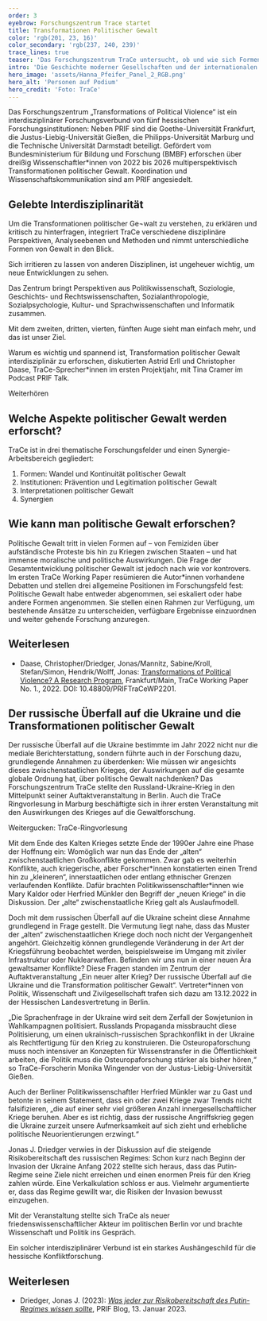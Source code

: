 ```yaml
---
order: 3
eyebrow: Forschungszentrum Trace startet
title: Transformationen Politischer Gewalt
color: 'rgb(201, 23, 16)'
color_secondary: 'rgb(237, 240, 239)'
trace_lines: true
teaser: 'Das Forschungszentrum TraCe untersucht, ob und wie sich Formen von politischer Gewalt verändern – zum Beispiel im Krieg zwischen Russland und Ukraine.'
intro: 'Die Geschichte moderner Gesellschaften und der internationalen Beziehungen wird üblicherweise als ein schrittweiser Verzicht auf Gewalt erzählt. Von einer Überwindung politischer Gewalt kann allerdings keine Rede sein. Aktuelle Tendenzen weisen vielmehr in die entgegengesetzte Richtung: Das weltweite Konfliktgeschehen hat an Intensität wieder zugenommen; Globalisierung und technologischer Wandel ermöglichen neue Formen kriegerischer und terroristischer Gewalt. Diese Entwicklungen verweisen auf Transformationen, die existierende Normen und Praktiken zur Einhegung politischer Gewalt herausfordern. Das Forschungszentrum „Transformations of Political Violence“ (TraCe) untersucht diese Entwicklungen mit dem Ziel, die Konsequenzen für den innergesellschaftlichen und internationalen Frieden zu identifizieren und Strategien zur Eindämmung politischer Gewalt unter den sich verändernden Bedingungen zu entwickeln.'
hero_image: 'assets/Hanna_Pfeifer_Panel_2_RGB.png'
hero_alt: 'Personen auf Podium'
hero_credit: 'Foto: TraCe'
---
```


<Callout eyebrow="Infobox" title="Wer ist TraCe?" expandable={false}>

Das Forschungszentrum „Transformations of Political Violence“ ist ein interdisziplinärer Forschungsverbund von fünf hessischen Forschungsinstitutionen: Neben PRIF sind die Goethe-Universität Frankfurt, die Justus-Liebig-Universität Gießen, die Philipps-Universität Marburg und die Technische Universität Darmstadt beteiligt. Gefördert vom Bundesministerium für Bildung und Forschung (BMBF) erforschen über dreißig Wissenschaftler\*innen von 2022 bis 2026 multiperspektivisch Transformationen politischer Gewalt. Koordination und Wissenschaftskommunikation sind am PRIF angesiedelt.

</Callout>

## Gelebte Interdisziplinarität

Um die Transformationen politischer Ge¬walt zu verstehen, zu erklären und kritisch zu hinterfragen, integriert TraCe verschiedene disziplinäre Perspektiven, Analyseebenen und Methoden und nimmt unterschiedliche Formen von Gewalt in den Blick.

<Quote cite="Christopher Daase, PRIF TALK vom 23.03.2023">

Sich irritieren zu lassen von anderen Disziplinen, ist ungeheuer wichtig, um neue Entwicklungen zu sehen.

</Quote>

Das Zentrum bringt Perspektiven aus Politikwissenschaft, Soziologie, Geschichts- und Rechtswissenschaften, Sozialanthropologie, Sozialpsychologie, Kultur- und Sprachwissenschaften und Informatik zusammen.

<Quote cite="Astrid Erll, PRIF TALK vom 23.03.2023">

Mit dem zweiten, dritten, vierten, fünften Auge sieht man einfach mehr, und das ist unser Ziel.

</Quote>

Warum es wichtig und spannend ist, Transformation politischer Gewalt interdisziplinär zu erforschen, diskutierten Astrid Erll und Christopher Daase, TraCe-Sprecher\*innen im ersten Projektjahr, mit Tina Cramer im Podcast PRIF Talk.

<CallToAction url="https://blog.prif.org/2023/03/23/podcast-006-die-transformation-politischer-gewalt/">

Weiterhören

</CallToAction>

## Welche Aspekte politischer Gewalt werden erforscht?

TraCe ist in drei thematische Forschungsfelder und einen Synergie-Arbeitsbereich gegliedert:

1. Formen: Wandel und Kontinuität politischer Gewalt
2. Institutionen: Prävention und Legitimation politischer Gewalt
3. Interpretationen politischer Gewalt
4. Synergien

<Figure
size="rightMargin"
src="assets/TraCe-Hessenkarte-web.png"
caption="Marburg, Gießen, Frankfurt und Darmstadt: Die Standorte der beteiligten Institutionen"
credit="Grafik: Anja Feix"
alt="Karte von Hessen mit Markierungen in Marburg, Gießen, Frankfurt und Darmstadt, umzogen von gestrichelten Linien">
</Figure>

## Wie kann man politische Gewalt erforschen?

Politische Gewalt tritt in vielen Formen auf – von Femiziden über aufständische Proteste bis hin zu Kriegen zwischen Staaten – und hat immense moralische und politische Auswirkungen. Die Frage der Gesamtentwicklung politischer Gewalt ist jedoch nach wie vor kontrovers. Im ersten TraCe Working Paper resümieren die Autor\*innen vorhandene Debatten und stellen drei allgemeine Positionen im Forschungsfeld fest: Politische Gewalt habe entweder abgenommen, sei eskaliert oder habe andere Formen angenommen. Sie stellen einen Rahmen zur Verfügung, um bestehende Ansätze zu unterscheiden, verfügbare Ergebnisse einzuordnen und weiter gehende Forschung anzuregen.

<Notes>

## Weiterlesen

- Daase, Christopher/Driedger, Jonas/Mannitz, Sabine/Kroll, Stefan/Simon, Hendrik/Wolff, Jonas: [Transformations of Political Violence? A Research Program](https://www.hsfk.de/publikationen/publikationssuche/publikation/transformations-of-political-violence), Frankfurt/Main, TraCe Working Paper No. 1., 2022. DOI: 10.48809/PRIFTraCeWP2201.

</Notes>

## Der russische Überfall auf die Ukraine und die Transformationen politischer Gewalt

Der russische Überfall auf die Ukraine bestimmte im Jahr 2022 nicht nur die mediale Berichterstattung, sondern führte auch in der Forschung dazu, grundlegende Annahmen zu überdenken: Wie müssen wir angesichts dieses zwischenstaatlichen Krieges, der Auswirkungen auf die gesamte globale Ordnung hat, über politische Gewalt nachdenken? Das Forschungszentrum TraCe stellte den Russland-Ukraine-Krieg in den Mittelpunkt seiner Auftaktveranstaltung in Berlin. Auch die TraCe Ringvorlesung in Marburg beschäftigte sich in ihrer ersten Veranstaltung mit den Auswirkungen des Krieges auf die Gewaltforschung.

<CallToAction url="https://www.youtube.com/playlist?list=PL1C4xyaOmvcN2iJrhThAMMgtW7oplfbgm">

Weitergucken: TraCe-Ringvorlesung

</CallToAction>


Mit dem Ende des Kalten Krieges setzte Ende der 1990er Jahre eine Phase der Hoffnung ein: Womöglich war nun das Ende der „alten“ zwischenstaatlichen Großkonflikte gekommen. Zwar gab es weiterhin Konflikte, auch kriegerische, aber Forscher\*innen konstatierten einen Trend hin zu „kleineren“, innerstaatlichen oder entlang ethnischer Grenzen verlaufenden Konflikte. Dafür brachten Politikwissenschaftler\*innen wie Mary Kaldor oder Herfried Münkler den Begriff der „neuen Kriege“ in die Diskussion. Der „alte“ zwischenstaatliche Krieg galt als Auslaufmodell.

Doch mit dem russischen Überfall auf die Ukraine scheint diese Annahme grundlegend in Frage gestellt. Die Vermutung liegt nahe, dass das Muster der „alten“ zwischenstaatlichen Kriege doch noch nicht der Vergangenheit angehört. Gleichzeitig können grundlegende Veränderung in der Art der Kriegsführung beobachtet werden, beispielsweise im Umgang mit ziviler Infrastruktur oder Nuklearwaffen. Befinden wir uns nun in einer neuen Ära gewaltsamer Konflikte? Diese Fragen standen im Zentrum der Auftaktveranstaltung „Ein neuer alter Krieg? Der russische Überfall auf die Ukraine und die Transformation politischer Gewalt“. Vertreter\*innen von Politik, Wissenschaft und Zivilgesellschaft trafen sich dazu am 13.12.2022 in der Hessischen Landesvertretung in Berlin.

<Callout eyebrow="Infobox" title="Welche Rolle spielt Sprache?" expandable={false}>

„Die Sprachenfrage in der Ukraine wird seit dem Zerfall der Sowjetunion in Wahlkampagnen politisiert. Russlands Propaganda missbraucht diese Politisierung, um einen ukrainisch-russischen Sprachkonflikt in der Ukraine als Rechtfertigung für den Krieg zu konstruieren. Die Osteuropaforschung muss noch intensiver an Konzepten für Wissenstransfer in die Öffentlichkeit arbeiten, die Politik muss die Osteuropaforschung stärker als bisher hören,“ so TraCe-Forscherin Monika Wingender von der Justus-Liebig-Universität Gießen.

</Callout>

Auch der Berliner Politikwissenschaftler Herfried Münkler war zu Gast und betonte in seinem Statement, dass ein oder zwei Kriege zwar Trends nicht falsifizieren, „die auf einer sehr viel größeren Anzahl innergesellschaftlicher Kriege beruhen. Aber es ist richtig, dass der russische Angriffskrieg gegen die Ukraine zurzeit unsere Aufmerksamkeit auf sich zieht und erhebliche politische Neuorientierungen erzwingt.“

Jonas J. Driedger verwies in der Diskussion auf die steigende Risikobereitschaft des russischen Regimes: Schon kurz nach Beginn der Invasion der Ukraine Anfang 2022 stellte sich heraus, dass das Putin-Regime seine Ziele nicht erreichen und einen enormen Preis für den Krieg zahlen würde. Eine Verkalkulation schloss er aus. Vielmehr argumentierte er, dass das Regime gewillt war, die Risiken der Invasion bewusst einzugehen.

Mit der Veranstaltung stellte sich TraCe als neuer friedenswissenschaftlicher Akteur im politischen Berlin vor und brachte Wissenschaft und Politik ins Gespräch.

<Quote cite="Angela Dorn, Hessische Staatsministerin für Wissenschaft und Kunst, bei der Auftaktveranstaltung">

Ein solcher interdisziplinärer Verbund ist ein starkes Aushängeschild für die hessische Konfliktforschung.

</Quote>

<Notes>

## Weiterlesen

- Driedger, Jonas J. (2023): _[Was jeder zur Risikobereitschaft des Putin-Regimes wissen sollte](https://blog.prif.org/2023/01/13/was-jeder-zur-risikobereitschaft-des-putin-regimes-wissen-sollte/)_, PRIF Blog, 13. Januar 2023.

</Notes>
